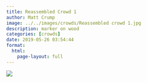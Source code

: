 ```yaml
---
title: Reassembled Crowd 1
author: Matt Crump
image: ../../images/crowds/Reassembled crowd 1.jpg
description: marker on wood
categories: [crowds]
date: 2019-05-26 03:54:44
format:
  html:
    page-layout: full
---
```


![](../../images/crowds/Reassembled crowd 1.jpg)

